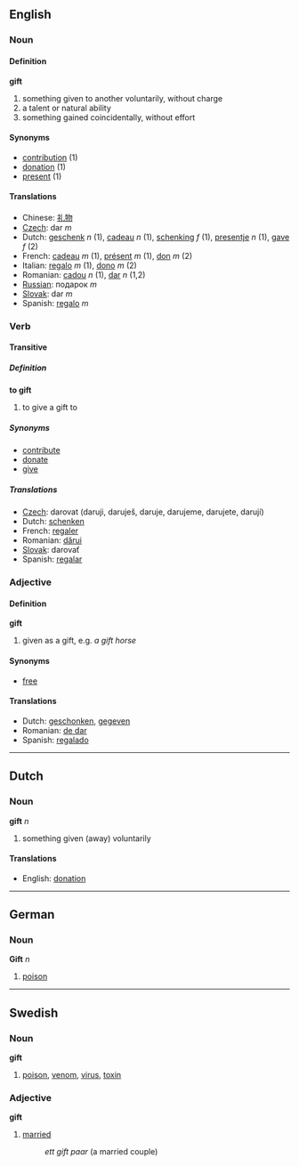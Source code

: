 ==English==

===Noun===
====Definition====
'''gift'''

#something given to another voluntarily, without charge
#a talent or natural ability
#something gained coincidentally, without effort

====Synonyms====
*[[contribution]] (1)
*[[donation]] (1)
*[[present]] (1)

====Translations====
*Chinese: [[礼物]]
*[[Czech]]:  dar ''m''
*Dutch: [[geschenk]] ''n'' (1), [[cadeau]] ''n'' (1), [[schenking]] ''f'' (1), [[presentje]] ''n'' (1), [[gave]] ''f'' (2)
*French: [[cadeau]] ''m'' (1), [[présent]] ''m'' (1), [[don]] ''m'' (2)
*Italian: [[regalo]] ''m'' (1), [[dono]] ''m'' (2)
*Romanian: [[cadou]] ''n'' (1), [[dar]] ''n'' (1,2)
*[[Russian]]: пoдaрoк ''m''
*[[Slovak]]: dar ''m''
*Spanish: [[regalo]] ''m''

===Verb===
====Transitive====
=====Definition=====
'''to gift'''

#to give a gift to

=====Synonyms=====
*[[contribute]]
*[[donate]]
*[[give]]

=====Translations=====
*[[Czech]]:  darovat  (daruji, daruješ, daruje, darujeme, darujete, darují)
*Dutch: [[schenken]]
*French: [[regaler]]
*Romanian: [[dărui]]
*[[Slovak]]: darovať
*Spanish: [[regalar]]

===Adjective===
====Definition====
'''gift'''

#given as a gift, e.g. ''a gift horse''

====Synonyms====
*[[free]]

====Translations====
*Dutch: [[geschonken]], [[gegeven]]
*Romanian: [[de dar]]
*Spanish: [[regalado]]

----
==Dutch==
===Noun===
'''gift''' ''n''

#something given (away) voluntarily

====Translations====
*English: [[donation]]

----

==German==

===Noun===

'''Gift''' ''n''

#[[poison]]

----

==Swedish==
===Noun===
'''gift'''

#[[poison]], [[venom]], [[virus]], [[toxin]]

===Adjective===
'''gift'''

#[[married]]
#:''ett gift paar'' (a married couple)